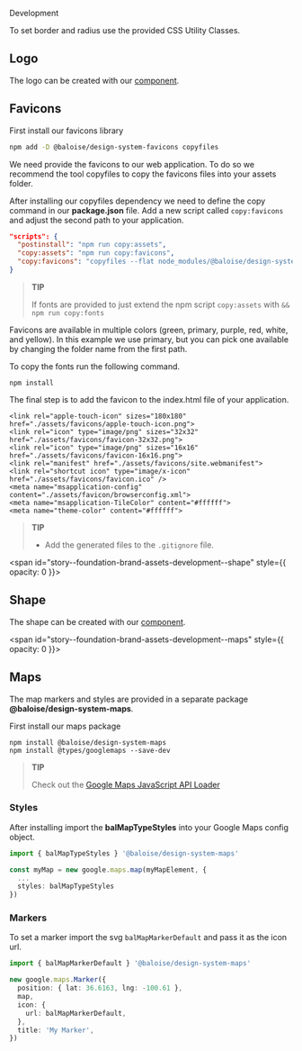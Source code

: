 
<bal-doc-banner id="story--foundation-brand-assets-development--logo" subtitle="Foundation/Brand Assets" color="yellow">Development</bal-doc-banner>

<bal-doc-lead>To set border and radius use the provided CSS Utility Classes.</bal-doc-lead>

## Logo

The logo can be created with our [component](?path=/docs/components-logo--basic).

<Canvas withSource="open">
  <Story id="foundation-brand-assets-development--logo" />
</Canvas>

## Favicons

First install our favicons library

```bash
npm add -D @baloise/design-system-favicons copyfiles
```

We need provide the favicons to our web application.
To do so we recommend the tool copyfiles to copy the favicons files into your assets folder.

After installing our copyfiles dependency we need to define the copy command in our **package.json** file.
Add a new script called `copy:favicons` and adjust the second path to your application.

```json
"scripts": {
  "postinstall": "npm run copy:assets",
  "copy:assets": "npm run copy:favicons",
  "copy:favicons": "copyfiles --flat node_modules/@baloise/design-system-favicons/icons/primary/* src/assets/favicons"
}
```

> **TIP**
>
> If fonts are provided to just extend the npm script `copy:assets` with `&& npm run copy:fonts`

Favicons are available in multiple colors (green, primary, purple, red, white, and yellow).
In this example we use primary, but you can pick one available by changing the folder name from the first path.

To copy the fonts run the following command.

```
npm install
```

The final step is to add the favicon to the index.html file of your application.

```
<link rel="apple-touch-icon" sizes="180x180" href="./assets/favicons/apple-touch-icon.png">
<link rel="icon" type="image/png" sizes="32x32" href="./assets/favicons/favicon-32x32.png">
<link rel="icon" type="image/png" sizes="16x16" href="./assets/favicons/favicon-16x16.png">
<link rel="manifest" href="./assets/favicons/site.webmanifest">
<link rel="shortcut icon" type="image/x-icon" href="./assets/favicons/favicon.ico" />
<meta name="msapplication-config" content="./assets/favicon/browserconfig.xml">
<meta name="msapplication-TileColor" content="#ffffff">
<meta name="theme-color" content="#ffffff">
```

> **TIP**
>
> - Add the generated files to the `.gitignore` file.

<span id="story--foundation-brand-assets-development--shape" style={{ opacity: 0 }}></span>

## Shape

The shape can be created with our [component](?path=/docs/components-shape--basic).

<Canvas withSource="open">
  <Story id="foundation-brand-assets-development--shape" />
</Canvas>

<span id="story--foundation-brand-assets-development--maps" style={{ opacity: 0 }}></span>

## Maps

The map markers and styles are provided in a separate package **@baloise/design-system-maps**.

First install our maps package

```
npm install @baloise/design-system-maps
npm install @types/googlemaps --save-dev
```

> **TIP**
>
> Check out the [Google Maps JavaScript API Loader](https://github.com/googlemaps/js-api-loader)

### Styles

After installing import the **balMapTypeStyles** into your Google Maps config object.

```typescript
import { balMapTypeStyles } '@baloise/design-system-maps'

const myMap = new google.maps.map(myMapElement, {
  ...
  styles: balMapTypeStyles
})
```

### Markers

To set a marker import the svg `balMapMarkerDefault` and pass it as the icon url.

```typescript
import { balMapMarkerDefault } '@baloise/design-system-maps'

new google.maps.Marker({
  position: { lat: 36.6163, lng: -100.61 },
  map,
  icon: {
    url: balMapMarkerDefault,
  },
  title: 'My Marker',
})
```

<bal-doc-github link="/stories/foundation/brand-assets/02-development.docs.mdx"></bal-doc-github>
